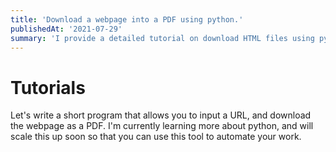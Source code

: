 ```yaml
---
title: 'Download a webpage into a PDF using python.'
publishedAt: '2021-07-29'
summary: 'I provide a detailed tutorial on download HTML files using python.'
---
```


# Tutorials

Let's write a short program that allows you to input a URL, and download the webpage as a PDF. I'm currently learning more about python, and will scale this up soon so that you can use this tool to automate your work.
